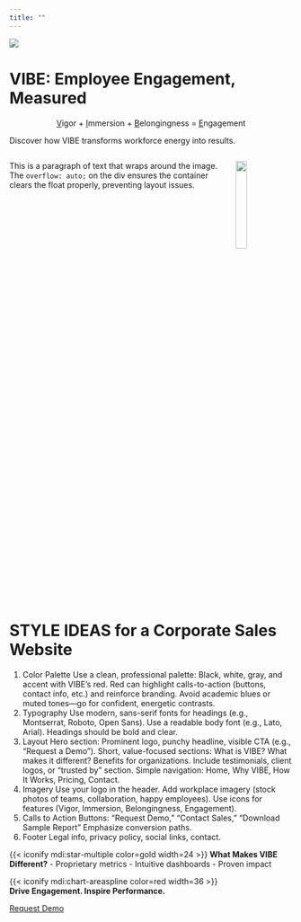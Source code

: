 ```yaml
---
title: ""
---
```


![](img/logo.png){.shake}

# [VIBE]{.vibe}: Employee Engagement, Measured

::: {style="text-align: center;"}
[V]{.vibe .underline}[igor]{.vibe} $+$ [I]{.vibe .underline}[mmersion]{.vibe} $+$ [B]{.vibe .underline}[elongingness]{.vibe} $=$ [E]{.vibe .underline}[ngagement]{.vibe}
:::

Discover how [VIBE]{.vibe} transforms workforce energy into results.

::: {style="overflow: auto;"}
![](img/logo.png){style="float: right; margin-left: 1em; width: 20%;"}

This is a paragraph of text that wraps around the image. The `overflow: auto;` on the div ensures the container clears the float properly, preventing layout issues.
:::

# STYLE IDEAS for a Corporate Sales Website
1. Color Palette
Use a clean, professional palette: Black, white, gray, and accent with VIBE’s red.
Red can highlight calls-to-action (buttons, contact info, etc.) and reinforce branding.
Avoid academic blues or muted tones—go for confident, energetic contrasts.
2. Typography
Use modern, sans-serif fonts for headings (e.g., Montserrat, Roboto, Open Sans).
Use a readable body font (e.g., Lato, Arial).
Headings should be bold and clear.
3. Layout
Hero section: Prominent logo, punchy headline, visible CTA (e.g., "Request a Demo").
Short, value-focused sections: What is VIBE? What makes it different? Benefits for organizations.
Include testimonials, client logos, or “trusted by” section.
Simple navigation: Home, Why VIBE, How It Works, Pricing, Contact.
4. Imagery
Use your logo in the header.
Add workplace imagery (stock photos of teams, collaboration, happy employees).
Use icons for features (Vigor, Immersion, Belongingness, Engagement).
5. Calls to Action
Buttons: "Request Demo," "Contact Sales," "Download Sample Report"
Emphasize conversion paths.
6. Footer
Legal info, privacy policy, social links, contact.

::: {.callout-note}
{{< iconify mdi:star-multiple color=gold width=24 >}}
**What Makes VIBE Different?**
- Proprietary metrics
- Intuitive dashboards
- Proven impact
:::

{{< iconify mdi:chart-areaspline color=red width=36 >}}  
**Drive Engagement. Inspire Performance.**

[Request Demo](contact.qmd){.btn .btn-danger}